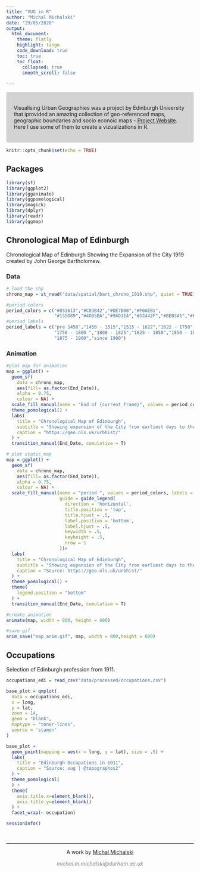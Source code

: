 ```yaml
---
title: "VUG in R"
author: "Michal Michalski"
date: "29/05/2020"
output: 
  html_document:
    theme: flatly
    highlight: tango
    code_download: true
    toc: true
    toc_float: 
      collapsed: true
      smooth_scroll: false
  
---
```

<style>
div.blue { background-color:#D3D3D3; border-radius: 5px; padding: 20px;}
</style>
<div class = "blue">
Visualising Urban Geographies was a project by Edinburgh University that iprovided an amazing collection of geo-referenced maps, geographic boundaries and socio econoic maps - [Project Website](https://geo.nls.uk/urbhist/).
Here I use some of them to create a vizualizations in R.
</div>


```r
knitr::opts_chunk$set(echo = TRUE)
```

## Packages

```r
library(sf)
library(ggplot2)
library(gganimate)
library(ggpomological)
library(magick)
library(dplyr)
library(readr)
library(ggmap)

```

## Chronological Map of Edinburgh
Chronological Map of Edinburgh Showing the Expansion of the City 1919 created by John George Bartholomew.

### Data

```r
# load the shp
chrono_map = st_read("data/spatial/bart_chrono_1919.shp", quiet = TRUE)

#period colors
period_colors = c("#851613","#C83B42","#DE7B80","#F0AEB1",
                  "#135D89","#4D95BA","#96D1EA","#52442F","#BEB3A1","#F0E7D9")
#period labels
period_labels = c("pre 1450","1450 - 1515","1515 - 1622","1622 - 1750",
                  "1750 - 1800 ","1800 - 1825","1825 - 1850","1850 - 1875",
                  "1875 - 1900","since 1900")
```

### Animation

```r

#plot map for animation
map = ggplot() + 
  geom_sf(
    data = chrono_map,
    aes(fill= as.factor(End_Date)),
    alpha = 0.75, 
    colour = NA) +
  scale_fill_manual(name = "End of {current_frame}", values = period_colors, labels = period_labels) +
  theme_pomological() +
  labs(
    title = "Chronological Map of Edinburgh",
    subtitle = "Showing expansion of the City from earliest days to the present \nby J.G. Bartholomew - Cartographer to the King",
    caption = "https://geo.nls.uk/urbhist/"
  ) +
  transition_manual(End_Date, cumulative = T)

# plot static map
map = ggplot() + 
  geom_sf(
    data = chrono_map,
    aes(fill= as.factor(End_Date)),
    alpha = 0.75, 
    colour = NA) +
  scale_fill_manual(name = "period ", values = period_colors, labels = period_labels,
                    guide = guide_legend(
                      direction = 'horizontal',
                      title.position = 'top',
                      title.hjust = .5,
                      label.position = 'bottom',
                      label.hjust = .5,
                      keywidth = .5,
                      keyheight = .5,
                      nrow = 1
                    ))+
  labs(
    title = "Chronological Map of Edinburgh",
    subtitle = "Showing expansion of the City from earliest days to the present \nby J.G. Bartholomew - Cartographer to the King",
    caption = "Source: https://geo.nls.uk/urbhist/"
  ) +
  theme_pomological() +
  theme(
    legend.position = "bottom"
  ) +
  transition_manual(End_Date, cumulative = T)

#create animation
animate(map, width = 800, height = 600)

#save gif
anim_save("map_anim.gif", map, width = 800,height = 600)

```

## Occupations
Selection of Edinburgh profession from 1911.
```r
occupations_edi = read_csv("data/processed/occupations.csv")

base_plot = qmplot(
  data = occupations_edi,
  x = long,
  y = lat,
  zoom = 14,
  geom = "blank",
  maptype = "toner-lines",
  source = 'stamen'
)

base_plot +
  geom_point(mapping = aes(x = long, y = lat), size = .5) +
  labs(
    title = "Edinburgh Occupations in 1911",
    caption = "Source: vug | @topographos2"
  ) +
  theme_pomological(
  ) +
  theme(
    axis.title.x=element_blank(),
    axis.title.y=element_blank()
  ) +
  facet_wrap(~ occupation)
```



```r
sessionInfo()
```


&nbsp;
<hr />
<p style="text-align: center;">A work by <a href="https://github.com/topographos/">Michal Michalski</a></p>
<p style="text-align: center;"><span style="color: #808080;"><em>michal.m.michalski@durham.ac.uk</em></span></p>
